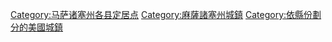 [[Category:马萨诸塞州各县定居点|Category:马萨诸塞州各县定居点]]
[[Category:麻薩諸塞州城鎮|Category:麻薩諸塞州城鎮]]
[[Category:依縣份劃分的美國城鎮|Category:依縣份劃分的美國城鎮]]
